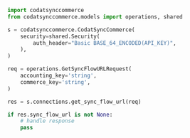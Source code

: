 ```python GetSyncFlowUrl.py
import codatsynccommerce
from codatsynccommerce.models import operations, shared

s = codatsynccommerce.CodatSyncCommerce(
    security=shared.Security(
        auth_header="Basic BASE_64_ENCODED(API_KEY)",
    ),
)

req = operations.GetSyncFlowURLRequest(
    accounting_key='string',
    commerce_key='string',
)

res = s.connections.get_sync_flow_url(req)

if res.sync_flow_url is not None:
    # handle response
    pass
```
